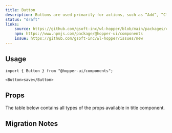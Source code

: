 ```yaml
---
title: Button
description: Buttons are used primarily for actions, such as “Add”, “Close”, “Cancel”, or “Save”. Plain buttons, which look similar to links, are used for less important or less commonly used actions, such as “view shipping settings”.
status: "draft"
links:
    source: https://github.com/gsoft-inc/wl-hopper/blob/main/packages/components/src/buttons/src/Button.tsx
    npm: https://www.npmjs.com/package/@hopper-ui/components
    issue: https://github.com/gsoft-inc/wl-hopper/issues/new
---
```


<PreviewComponent src="buttons/docs/preview"/>

## Usage
```shell
import { Button } from "@hopper-ui/components";
```
```tsx showLineNumbers
<Button>save</Button>
```
## Props
The table below contains all types of the props available in title component.

<PropTable component="Button" />

## Migration Notes
<MigrateGuide src="buttons/docs/migration-notes" />

